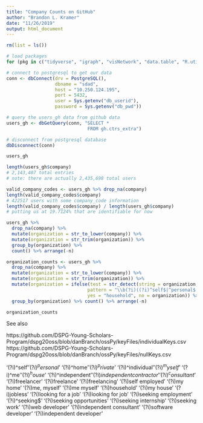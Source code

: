 ```yaml
---
title: "Company Counts on GitHub"
author: "Brandon L. Kramer"
date: "11/26/2019"
output: html_document
---
```


```r
rm(list = ls())

# load packages 
for (pkg in c("tidyverse", "igraph", "visNetwork", "data.table", "R.utils", "RPostgreSQL", "cowplot", "maditr", "stringr", "stringi")) {library(pkg, character.only = TRUE)}

# connect to postgresql to get our data
conn <- dbConnect(drv = PostgreSQL(), 
                  dbname = "sdad", 
                  host = "10.250.124.195", 
                  port = 5432, 
                  user = Sys.getenv("db_userid"), 
                  password = Sys.getenv("db_pwd"))

# query the users_gh data from github data 
users_gh <- dbGetQuery(conn, "SELECT * 
                              FROM gh.ctrs_extra")

# disconnect from postgresql database 
dbDisconnect(conn)
```

```r

users_gh

length(users_gh$company) 
# 2,143,407 total entries 
# note: there are actually 2,435,698 total users

valid_company_codes <- users_gh %>% drop_na(company) 
length(valid_company_codes$company)
# 422517 users with some company_code information 
length(valid_company_codes$company) / length(users_gh$company)
# putting us at 19.7124% that are identifiable for now 

users_gh %>% 
  drop_na(company) %>% 
  mutate(organization = str_to_lower(company)) %>% 
  mutate(organization = str_trim(organization)) %>% 
  group_by(organization) %>% 
  count() %>% arrange(-n)

```

```r
organization_counts <- users_gh %>% 
  drop_na(company) %>% 
  mutate(organization = str_to_lower(company)) %>% 
  mutate(organization = str_trim(organization)) %>% 
  mutate(organization = ifelse(test = str_detect(string = organization, 
                              pattern = "\\b(?i)((?i)^self$|^personal$|^home$|^private$|^individual$|^myself$|^me$|^house$|^independent$|independent contractor|^consultant$|freelancer|freelance|freelancing|self employed|my home|me, myself|me myself|household|my house|jobless|looking for a job|looking for job|seeking employment|^seeking|seeking opportunities|seeking internship|seeking work|web developer|independent consultant|software developer|independent developer)\\b"), 
                              yes = "household", no = organization)) %>%
  group_by(organization) %>% count() %>% arrange(-n) 

organization_counts 

```

See also 

https://github.com/DSPG-Young-Scholars-Program/dspg20oss/blob/danBranch/ossPy/keyFiles/individualKeys.csv
https://github.com/DSPG-Young-Scholars-Program/dspg20oss/blob/danBranch/ossPy/keyFiles/nullKeys.csv


'(?i)^self$'
'(?i)^personal$'
'(?i)^home$'
'(?i)^private$'
'(?i)^individual$'
'(?i)^myself$'
'(?i)^me$'
'(?i)^house$'
'(?i)^independent$'
'(?i)independent contractor'
'(?i)^consultant$'
'(?i)freelancer'
'(?i)freelance'
'(?i)freelancing'
'(?i)self employed'
'(?i)my home'
'(?i)me, myself'
'(?i)me myself'
'(?i)household'
'(?i)my house'
'(?i)jobless'
'(?i)looking for a job'
'(?i)looking for job'
'(?i)seeking employment'
'(?i)^seeking$'
'(?i)seeking opportunities'
'(?i)seeking internship'
'(?i)seeking work'
'(?i)web developer'
'(?i)independent consultant'
'(?i)software developer'
'(?i)independent developer'




